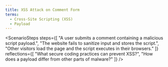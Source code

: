 ```yaml
---
title: XSS Attack on Comment Form
terms:
  - Cross-Site Scripting (XSS)
  - Payload
---
```



<ScenarioSteps
  steps={[
    "A user submits a comment containing a malicious script payload.",
    "The website fails to sanitize input and stores the script.",
    "Other visitors load the page and the script executes in their browsers."
  ]}
  reflections={[
    "What secure coding practices can prevent XSS?",
    "How does a payload differ from other parts of malware?"
  ]}
/>
